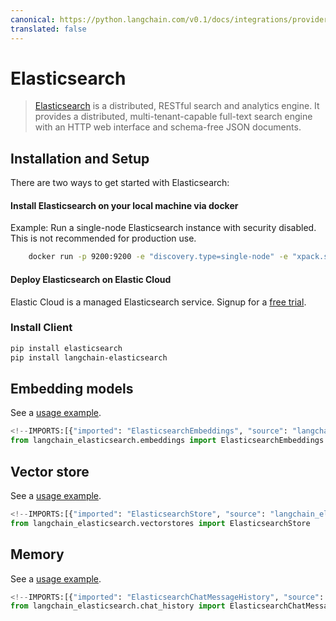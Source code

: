 ```yaml
---
canonical: https://python.langchain.com/v0.1/docs/integrations/providers/elasticsearch
translated: false
---
```


# Elasticsearch

> [Elasticsearch](https://www.elastic.co/elasticsearch/) is a distributed, RESTful search and analytics engine.
> It provides a distributed, multi-tenant-capable full-text search engine with an HTTP web interface and schema-free
> JSON documents.

## Installation and Setup

There are two ways to get started with Elasticsearch:

#### Install Elasticsearch on your local machine via docker

Example: Run a single-node Elasticsearch instance with security disabled. This is not recommended for production use.

```bash
    docker run -p 9200:9200 -e "discovery.type=single-node" -e "xpack.security.enabled=false" -e "xpack.security.http.ssl.enabled=false" docker.elastic.co/elasticsearch/elasticsearch:8.9.0
```

#### Deploy Elasticsearch on Elastic Cloud

Elastic Cloud is a managed Elasticsearch service. Signup for a [free trial](https://cloud.elastic.co/registration?utm_source=langchain&utm_content=documentation).

### Install Client

```bash
pip install elasticsearch
pip install langchain-elasticsearch
```

## Embedding models

See a [usage example](/docs/integrations/text_embedding/elasticsearch).

```python
<!--IMPORTS:[{"imported": "ElasticsearchEmbeddings", "source": "langchain_elasticsearch.embeddings", "docs": "https://api.python.langchain.com/en/latest/embeddings/langchain_elasticsearch.embeddings.ElasticsearchEmbeddings.html", "title": "Elasticsearch"}]-->
from langchain_elasticsearch.embeddings import ElasticsearchEmbeddings
```

## Vector store

See a [usage example](/docs/integrations/vectorstores/elasticsearch).

```python
<!--IMPORTS:[{"imported": "ElasticsearchStore", "source": "langchain_elasticsearch.vectorstores", "docs": "https://api.python.langchain.com/en/latest/vectorstores/langchain_elasticsearch.vectorstores.ElasticsearchStore.html", "title": "Elasticsearch"}]-->
from langchain_elasticsearch.vectorstores import ElasticsearchStore
```

## Memory

See a [usage example](/docs/integrations/memory/elasticsearch_chat_message_history).

```python
<!--IMPORTS:[{"imported": "ElasticsearchChatMessageHistory", "source": "langchain_elasticsearch.chat_history", "docs": "https://api.python.langchain.com/en/latest/chat_history/langchain_elasticsearch.chat_history.ElasticsearchChatMessageHistory.html", "title": "Elasticsearch"}]-->
from langchain_elasticsearch.chat_history import ElasticsearchChatMessageHistory
```